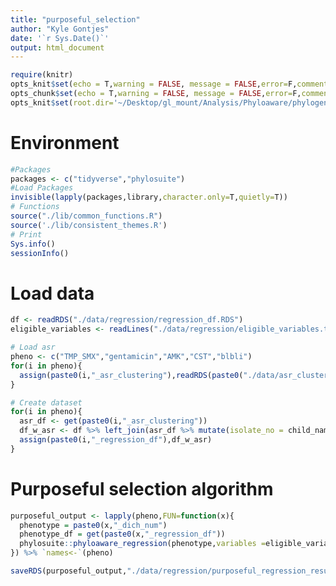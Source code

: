 ```yaml
---
title: "purposeful_selection"
author: "Kyle Gontjes"
date: '`r Sys.Date()`'
output: html_document
---
```



```r
require(knitr)
opts_knit$set(echo = T,warning = FALSE, message = FALSE,error=F,comment=NA) 
opts_chunk$set(echo = T,warning = FALSE, message = FALSE,error=F,comment=NA)
opts_knit$set(root.dir='~/Desktop/gl_mount/Analysis/Phyloaware/phylogenetic-resistance-ms/')
```

# Environment
```r
#Packages
packages <- c("tidyverse","phylosuite")   
#Load Packages
invisible(lapply(packages,library,character.only=T,quietly=T)) 
# Functions
source("./lib/common_functions.R")
source('./lib/consistent_themes.R')
# Print
Sys.info()
sessionInfo() 
``` 

# Load data
```r
df <- readRDS("./data/regression/regression_df.RDS")
eligible_variables <- readLines("./data/regression/eligible_variables.txt")

# Load asr
pheno <- c("TMP_SMX","gentamicin","AMK","CST","blbli")
for(i in pheno){
  assign(paste0(i,"_asr_clustering"),readRDS(paste0("./data/asr_clustering/",i,"_asr_clustering.RDS")))
}

# Create dataset
for(i in pheno){
  asr_df <- get(paste0(i,"_asr_clustering"))
  df_w_asr <- df %>% left_join(asr_df %>% mutate(isolate_no = child_name))
  assign(paste0(i,"_regression_df"),df_w_asr)
}
```

# Purposeful selection algorithm
```r
purposeful_output <- lapply(pheno,FUN=function(x){
  phenotype = paste0(x,"_dich_num")
  phenotype_df = get(paste0(x,"_regression_df"))
  phylosuite::phyloaware_regression(phenotype,variables =eligible_variables,df=phenotype_df,first_present=T,patient_id="Patient_ID",culture_date="Cx_date",multivariable='purposeful',stepwise_direction = NULL,entry_criteria = 0.25,retention_criteria = 0.1,confounding_criteria = 0.2)
}) %>% `names<-`(pheno)

saveRDS(purposeful_output,"./data/regression/purposeful_regression_results.RDS")
```

